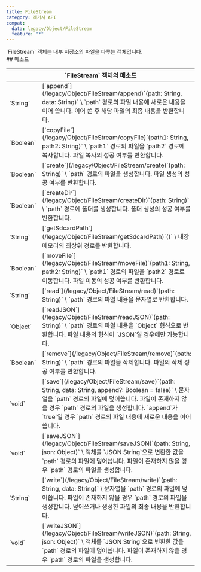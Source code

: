 ```yaml
---
title: FileStream
category: 레거시 API
compat:
  data: legacy/Object/FileStream
  feature: "*"
---
```


<Section>
  `FileStream` 객체는 내부 저장소의 파일을 다루는 객체입니다.
</Section>
<Section>
  ## 메소드

  <Table>
    <Thead>
      <Tr>
        <Th colSpan="2">`FileStream` 객체의 메소드</Th>
      </Tr>
    </Thead>
    <Tbody>
      <Tr>
        <Td><span>`String`</span></Td>
        <Td>
          [`append`](/legacy/Object/FileStream/append)`(path: String, data: String)` \
          `path` 경로의 파일 내용에 새로운 내용을 이어 씁니다. 이어 쓴 후 해당 파일의 최종 내용을 반환합니다.
        </Td>
      </Tr>
      <Tr>
        <Td><span>`Boolean`</span></Td>
        <Td>
          [`copyFile`](/legacy/Object/FileStream/copyFile)`(path1: String, path2: String)` \
          `path1` 경로의 파일을 `path2` 경로에 복사합니다. 파일 복사의 성공 여부를 반환합니다.
        </Td>
      </Tr>
      <Tr>
        <Td><span>`Boolean`</span></Td>
        <Td>
          [`create`](/legacy/Object/FileStream/create)`(path: String)` \
          `path` 경로의 파일을 생성합니다. 파일 생성의 성공 여부를 반환합니다.
        </Td>
      </Tr>
      <Tr>
        <Td><span>`Boolean`</span></Td>
        <Td>
          [`createDir`](/legacy/Object/FileStream/createDir)`(path: String)` \
          `path` 경로에 폴더를 생성합니다. 폴더 생성의 성공 여부를 반환합니다.
        </Td>
      </Tr>
      <Tr>
        <Td><span>`String`</span></Td>
        <Td>
          [`getSdcardPath`](/legacy/Object/FileStream/getSdcardPath)`()` \
          내장 메모리의 최상위 경로를 반환합니다.
        </Td>
      </Tr>
      <Tr>
        <Td><span>`Boolean`</span></Td>
        <Td>
          [`moveFile`](/legacy/Object/FileStream/moveFile)`(path1: String, path2: String)` \
          `path1` 경로의 파일을 `path2` 경로로 이동합니다. 파일 이동의 성공 여부를 반환합니다.
        </Td>
      </Tr>
      <Tr>
        <Td><span>`String`</span></Td>
        <Td>
          [`read`](/legacy/Object/FileStream/read)`(path: String)` \
          `path` 경로의 파일 내용을 문자열로 반환합니다.
        </Td>
      </Tr>
      <Tr>
        <Td><span>`Object`</span></Td>
        <Td>
          [`readJSON`](/legacy/Object/FileStream/readJSON)`(path: String)` \
          `path` 경로의 파일 내용을 `Object` 형식으로 반환합니다. 파일 내용의 형식이 `JSON`일 경우에만 가능합니다.
        </Td>
      </Tr>
      <Tr>
        <Td><span>`Boolean`</span></Td>
        <Td>
          [`remove`](/legacy/Object/FileStream/remove)`(path: String)` \
          `path` 경로의 파일을 삭제합니다. 파일의 삭제 성공 여부를 반환합니다.
        </Td>
      </Tr>
      <Tr>
        <Td><span>`void`</span></Td>
        <Td>
          [`save`](/legacy/Object/FileStream/save)`(path: String, data: String, append?: Boolean = false)` \
          문자열을 `path` 경로의 파일에 덮어씁니다. 파일이 존재하지 않을 경우 `path` 경로의 파일을 생성합니다. `append`가 `true`일 경우 `path` 경로의 파일 내용에 새로운 내용을 이어 씁니다.
        </Td>
      </Tr>
      <Tr>
        <Td><span>`void`</span></Td>
        <Td>
          [`saveJSON`](/legacy/Object/FileStream/saveJSON)`(path: String, json: Object)` \
          객체를 `JSON String`으로 변환한 값을 `path` 경로의 파일에 덮어씁니다. 파일이 존재하지 않을 경우 `path` 경로의 파일을 생성합니다.
        </Td>
      </Tr>
      <Tr>
        <Td><span>`String`</span></Td>
        <Td>
          [`write`](/legacy/Object/FileStream/write)`(path: String, data: String)` \
          문자열을 `path` 경로의 파일에 덮어씁니다. 파일이 존재하지 않을 경우 `path` 경로의 파일을 생성합니다. 덮어쓰거나 생성한 파일의 최종 내용을 반환합니다.
        </Td>
      </Tr>
      <Tr>
        <Td><span>`void`</span></Td>
        <Td>
          [`writeJSON`](/legacy/Object/FileStream/writeJSON)`(path: String, json: Object)` \
          객체를 `JSON String`으로 변환한 값을 `path` 경로의 파일에 덮어씁니다. 파일이 존재하지 않을 경우 `path` 경로의 파일을 생성합니다.
        </Td>
      </Tr>
    </Tbody>
  </Table>
</Section>
